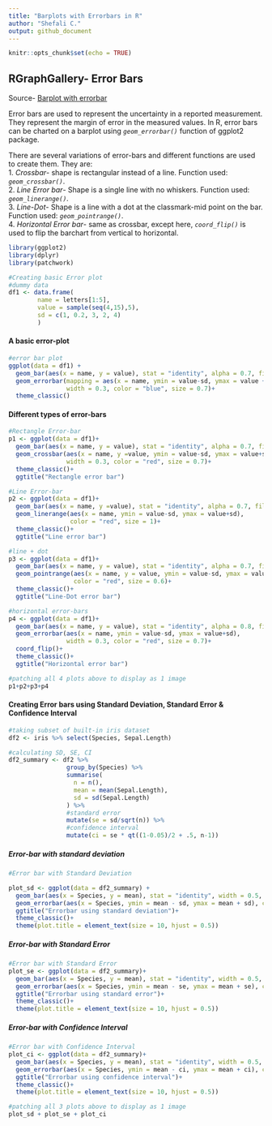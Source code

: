---
title: "Barplots with Errorbars in R"
author: "Shefali C."
output: github_document
---

```{r setup, include=FALSE}
knitr::opts_chunk$set(echo = TRUE)
```

## RGraphGallery- Error Bars

Source- [Barplot with errorbar](https://r-graph-gallery.com/4-barplot-with-error-bar.html)

Error bars are used to represent the uncertainty in a reported measurement. They represent the margin of error in the measured values. In R, error bars can be charted on a barplot using *`geom_errorbar()`* function of ggplot2 package.  

There are several variations of error-bars and different functions are used to create them. They are:  
1. *Crossbar*- shape is rectangular instead of a line. Function used: *`geom_crossbar()`*.  
2. *Line Error bar*- Shape is a single line with no whiskers. Function used: *`geom_linerange()`*.  
3. *Line-Dot*- Shape is a line with a dot at the classmark-mid point on the bar. Function used: *`geom_pointrange()`*.    
4. *Horizontal Error bar*- same as crossbar, except here, *`coord_flip()`* is used to flip the barchart from vertical to horizontal.  


```{r loading_libraries, message=FALSE, warning=FALSE}
library(ggplot2)
library(dplyr)
library(patchwork)
```


```{r message=FALSE, warning=FALSE}
#Creating basic Error plot
#dummy data
df1 <- data.frame(
        name = letters[1:5],
        value = sample(seq(4,15),5),
        sd = c(1, 0.2, 3, 2, 4)
        )
```

#### A basic error-plot

```{r message=FALSE, warning=FALSE}
#error bar plot
ggplot(data = df1) + 
  geom_bar(aes(x = name, y = value), stat = "identity", alpha = 0.7, fill = "pink")+
  geom_errorbar(mapping = aes(x = name, ymin = value-sd, ymax = value + sd),
                width = 0.3, color = "blue", size = 0.7)+
  theme_classic()
```

#### Different types of error-bars

```{r message=FALSE, warning=FALSE}
#Rectangle Error-bar
p1 <- ggplot(data = df1)+
  geom_bar(aes(x = name, y = value), stat = "identity", alpha = 0.7, fill = "skyblue")+
  geom_crossbar(aes(x = name, y =value, ymin = value-sd, ymax = value+sd),
                width = 0.3, color = "red", size = 0.7)+
  theme_classic()+
  ggtitle("Rectangle error bar")

```


```{r message=FALSE, warning=FALSE}
#Line Error-bar
p2 <- ggplot(data = df1)+
  geom_bar(aes(x = name, y =value), stat = "identity", alpha = 0.7, fill = "skyblue")+
  geom_linerange(aes(x = name, ymin = value-sd, ymax = value+sd),
                 color = "red", size = 1)+
  theme_classic()+
  ggtitle("Line error bar")

```


```{r message=FALSE, warning=FALSE}
#line + dot
p3 <- ggplot(data = df1)+
  geom_bar(aes(x = name, y = value), stat = "identity", alpha = 0.7, fill = "skyblue")+
  geom_pointrange(aes(x = name, y = value, ymin = value-sd, ymax = value+sd),
                  color = "red", size = 0.6)+
  theme_classic()+
  ggtitle("Line-Dot error bar")

```


```{r message=FALSE, warning=FALSE}
#horizontal error-bars
p4 <- ggplot(data = df1)+
  geom_bar(aes(x = name, y = value), stat = "identity", alpha = 0.8, fill = "skyblue", width = 0.6, color = "black")+
  geom_errorbar(aes(x = name, ymin = value-sd, ymax = value+sd),
                width = 0.3, color = "red", size = 0.7)+
  coord_flip()+
  theme_classic()+
  ggtitle("Horizontal error bar")
```

```{r message=FALSE, warning=FALSE}
#patching all 4 plots above to display as 1 image
p1+p2+p3+p4

```

#### Creating Error bars using Standard Deviation, Standard Error & Confidence Interval

```{r message=FALSE, warning=FALSE}
#taking subset of built-in iris dataset
df2 <- iris %>% select(Species, Sepal.Length)
```

```{r message=FALSE, warning=FALSE}
#calculating SD, SE, CI
df2_summary <- df2 %>% 
                group_by(Species) %>% 
                summarise(
                  n = n(),
                  mean = mean(Sepal.Length),
                  sd = sd(Sepal.Length)
                ) %>% 
                #standard error
                mutate(se = sd/sqrt(n)) %>% 
                #confidence interval
                mutate(ci = se * qt((1-0.05)/2 + .5, n-1))
```

##### Error-bar with standard deviation

```{r message=FALSE, warning=FALSE}
#Error bar with Standard Deviation

plot_sd <- ggplot(data = df2_summary) +
  geom_bar(aes(x = Species, y = mean), stat = "identity", width = 0.5, alpha = 0.7, fill = "forestgreen")+
  geom_errorbar(aes(x = Species, ymin = mean - sd, ymax = mean + sd), color = "black", width = 0.3, size = 0.7)+
  ggtitle("Errorbar using standard deviation")+
  theme_classic()+
  theme(plot.title = element_text(size = 10, hjust = 0.5))
```

##### Error-bar with Standard Error

```{r message=FALSE, warning=FALSE}
#Error bar with Standard Error
plot_se <- ggplot(data = df2_summary)+
  geom_bar(aes(x = Species, y = mean), stat = "identity", width = 0.5, alpha = 0.7, fill = "forestgreen")+
  geom_errorbar(aes(x = Species, ymin = mean - se, ymax = mean + se), color = "black", width = 0.3, size = 0.7)+
  ggtitle("Errorbar using standard error")+
  theme_classic()+
  theme(plot.title = element_text(size = 10, hjust = 0.5))
```

##### Error-bar with Confidence Interval

```{r message=FALSE, warning=FALSE}
#Error bar with Confidence Interval
plot_ci <- ggplot(data = df2_summary)+
  geom_bar(aes(x = Species, y = mean), stat = "identity", width = 0.5, alpha = 0.7, fill = "forestgreen")+
  geom_errorbar(aes(x = Species, ymin = mean - ci, ymax = mean + ci), color = "black", width = 0.3, size = 0.7)+
  ggtitle("Errorbar using confidence interval")+
  theme_classic()+
  theme(plot.title = element_text(size = 10, hjust = 0.5))
```

```{r message=FALSE, warning=FALSE}
#patching all 3 plots above to display as 1 image
plot_sd + plot_se + plot_ci
```














